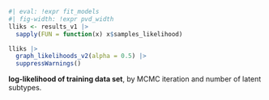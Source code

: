::: {#suppfig-mcmc-loglik}

```r
#| eval: !expr fit_models
#| fig-width: !expr pvd_width
lliks <- results_v1 |>
  sapply(FUN = function(x) x$samples_likelihood)

lliks |>
  graph_likelihoods_v2(alpha = 0.5) |>
  suppressWarnings()

```

**log-likelihood of training data set**,
by MCMC iteration and number of latent subtypes.

:::
